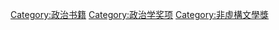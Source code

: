 [[Category:政治书籍|Category:政治书籍]]
[[Category:政治学奖项|Category:政治学奖项]]
[[Category:非虛構文學獎|Category:非虛構文學獎]]